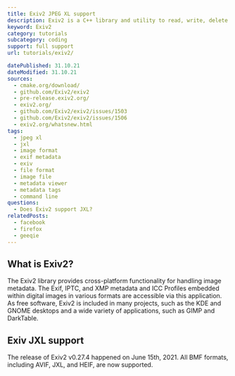 ```yaml
---
title: Exiv2 JPEG XL support
description: Exiv2 is a C++ library and utility to read, write, delete and modify Exif, IPTC, XMP and ICC image metadata. Learn how to read JXL images within Exiv.
keyword: Exiv2
category: tutorials
subcategory: coding
support: full support
url: tutorials/exiv2/

datePublished: 31.10.21
dateModified: 31.10.21
sources:
  - cmake.org/download/
  - github.com/Exiv2/exiv2
  - pre-release.exiv2.org/
  - exiv2.org/
  - github.com/Exiv2/exiv2/issues/1503
  - github.com/Exiv2/exiv2/issues/1506
  - exiv2.org/whatsnew.html
tags:
  - jpeg xl
  - jxl
  - image format
  - exif metadata
  - exiv
  - file format
  - image file
  - metadata viewer
  - metadata tags
  - command line
questions:
  - Does Exiv2 support JXL?
relatedPosts:
  - facebook
  - firefox
  - geeqie
---
```


## What is Exiv2?

The Exiv2 library provides cross-platform functionality for handling image metadata. The Exif, IPTC, and XMP metadata and ICC Profiles embedded within digital images in various formats are accessible via this application. As free software, Exiv2 is included in many projects, such as the KDE and GNOME desktops and a wide variety of applications, such as GIMP and DarkTable.

## Exiv JXL support

The release of Exiv2 v0.27.4 happened on June 15th, 2021. All BMF formats, including AVIF, JXL, and HEIF, are now supported.
